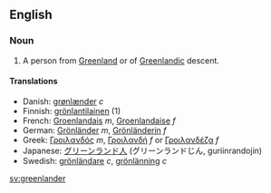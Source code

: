 ==English==
===Noun===
#A person from [[Greenland]] or of [[Greenlandic]] descent.

====Translations====
*Danish: [[grønlænder]] ''c''
*Finnish: [[grönlantilainen]] (1)
*French: [[Groenlandais]] ''m'', [[Groenlandaise]] ''f''
*German: [[Grönländer]] ''m'', [[Grönländerin]] ''f''
*Greek: [[Γροιλανδός]] ''m'', [[Γροιλανδή]] ''f'' or [[Γροιλανδέζα]] ''f''
*Japanese: [[グリーンランド人]] (グリーンランドじん, guriinrandojin)
*Swedish: [[grönländare]] ''c'', [[grönlänning]] ''c''

[[sv:greenlander]]